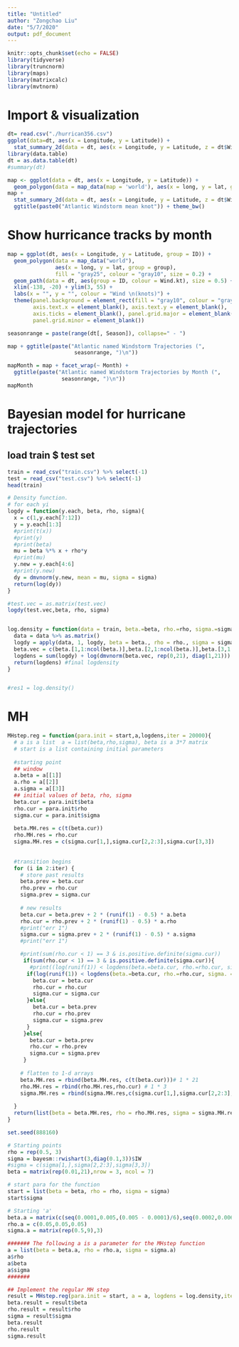 ```yaml
---
title: "Untitled"
author: "Zongchao Liu"
date: "5/7/2020"
output: pdf_document
---
```


```r
knitr::opts_chunk$set(echo = FALSE)
library(tidyverse)
library(truncnorm)
library(maps)
library(matrixcalc)
library(mvtnorm)
```

# Import & visualization

```r
dt= read.csv("./hurrican356.csv")
ggplot(data=dt, aes(x = Longitude, y = Latitude)) + 
  stat_summary_2d(data = dt, aes(x = Longitude, y = Latitude, z = dt$Wind.kt), fun = median, binwidth = c(1, 1), show.legend = TRUE) + theme_bw()
library(data.table)
dt = as.data.table(dt)
#summary(dt)
```


```r
map <- ggplot(data = dt, aes(x = Longitude, y = Latitude)) + 
  geom_polygon(data = map_data(map = 'world'), aes(x = long, y = lat, group = group))
map +
  stat_summary_2d(data = dt, aes(x = Longitude, y = Latitude, z = dt$Wind.kt), fun = median, binwidth = c(1, 1), show.legend = TRUE, alpha = 0.75) + 
  ggtitle(paste0("Atlantic Windstorm mean knot")) + theme_bw()
```

# Show hurricance tracks by month

```r
map = ggplot(dt, aes(x = Longitude, y = Latitude, group = ID)) + 
  geom_polygon(data = map_data("world"), 
               aes(x = long, y = lat, group = group), 
               fill = "gray25", colour = "gray10", size = 0.2) + 
  geom_path(data = dt, aes(group = ID, colour = Wind.kt), size = 0.5) + 
  xlim(-138, -20) + ylim(3, 55) + 
  labs(x = "", y = "", colour = "Wind \n(knots)") + 
  theme(panel.background = element_rect(fill = "gray10", colour = "gray30"),
        axis.text.x = element_blank(), axis.text.y = element_blank(), 
        axis.ticks = element_blank(), panel.grid.major = element_blank(),
        panel.grid.minor = element_blank())

seasonrange = paste(range(dt[, Season]), collapse=" - ")

map + ggtitle(paste("Atlantic named Windstorm Trajectories (", 
                     seasonrange, ")\n")) 
```


```r
mapMonth = map + facet_wrap(~ Month) +
  ggtitle(paste("Atlantic named Windstorm Trajectories by Month (", 
                 seasonrange, ")\n")) 
mapMonth
```

# Bayesian model for hurricane trajectories

## load train $ test set

```r
train = read_csv("train.csv") %>% select(-1)
test = read_csv("test.csv") %>% select(-1)
head(train)
```





```r
# Density function.
# for each yi
logdy = function(y.each, beta, rho, sigma){
  x = c(1,y.each[7:12])
  y = y.each[1:3]
  #print(t(x))
  #print(y)
  #print(beta)
  mu = beta %*% x + rho*y
  #print(mu)
  y.new = y.each[4:6]
  #print(y.new)
  dy = dmvnorm(y.new, mean = mu, sigma = sigma)
  return(log(dy))
}

#test.vec = as.matrix(test.vec)
logdy(test.vec,beta, rho, sigma)


log.density = function(data = train, beta.=beta, rho.=rho, sigma.=sigma){
  data = data %>% as.matrix()
  logdy = apply(data, 1, logdy, beta = beta., rho = rho., sigma = sigma.) # a vec containing each obs' conditional likelihood
  beta.vec = c(beta.[1,1:ncol(beta.)],beta.[2,1:ncol(beta.)],beta.[3,1:ncol(beta.)]) # flatten the matrix to 1-d array
  logdens = sum(logdy) + log(dmvnorm(beta.vec, rep(0,21), diag(1,21))) + log(dtruncnorm(rho.[1], a=0, b=1, mean = 0.5, sd = 0.2)) + log(dtruncnorm(rho.[2], a = 0, b = 1, mean = 0.5, sd = 0.2)) + log(dtruncnorm(rho.[3], a=0, b=1, mean = 0.5, sd = 0.2)) + log(MCMCpack::diwish(sigma., 3, diag(0.1,3))) 
  return(logdens) #final logdensity
}


#res1 = log.density()

```



# MH

```r
MHstep.reg = function(para.init = start,a,logdens,iter = 20000){ 
  # a is a list  a = list(beta,rho,sigma), beta is a 3*7 matrix
  # start is a list containing initial parameters
  
  #starting point
  ## window
  a.beta = a[[1]]
  a.rho = a[[2]]
  a.sigma = a[[3]]
  ## initial values of beta, rho, sigma
  beta.cur = para.init$beta
  rho.cur = para.init$rho
  sigma.cur = para.init$sigma
  
  beta.MH.res = c(t(beta.cur))
  rho.MH.res = rho.cur
  sigma.MH.res = c(sigma.cur[1,],sigma.cur[2,2:3],sigma.cur[3,3])
  
  
  #transition begins
  for (i in 2:iter) {
    # store past results
    beta.prev = beta.cur
    rho.prev = rho.cur
    sigma.prev = sigma.cur
  
    # new results
    beta.cur = beta.prev + 2 * (runif(1) - 0.5) * a.beta
    rho.cur = rho.prev + 2 * (runif(1) - 0.5) * a.rho
    #print("err 1")
    sigma.cur = sigma.prev + 2 * (runif(1) - 0.5) * a.sigma
    #print("err 1")

    #print(sum(rho.cur < 1) == 3 & is.positive.definite(sigma.cur))
     if(sum(rho.cur < 1) == 3 & is.positive.definite(sigma.cur)){
       #print((log(runif(1)) < logdens(beta.=beta.cur, rho.=rho.cur, sigma. = sigma.cur) - logdens(beta.=beta.prev, rho.=rho.prev, sigma.=sigma.prev)))
      if(log(runif(1)) < logdens(beta.=beta.cur, rho.=rho.cur, sigma. = sigma.cur) - logdens(beta.=beta.prev, rho.=rho.prev, sigma.=sigma.prev)){
        beta.cur = beta.cur
        rho.cur = rho.cur
        sigma.cur = sigma.cur
      }else{
        beta.cur = beta.prev
        rho.cur = rho.prev
        sigma.cur = sigma.prev
      }
     }else{
       beta.cur = beta.prev
       rho.cur = rho.prev
       sigma.cur = sigma.prev
     }
    
    # flatten to 1-d arrays
    beta.MH.res = rbind(beta.MH.res, c(t(beta.cur)))# 1 * 21
    rho.MH.res = rbind(rho.MH.res,rho.cur) # 1 * 3
    sigma.MH.res = rbind(sigma.MH.res,c(sigma.cur[1,],sigma.cur[2,2:3],sigma.cur[3,3])) # 3 + 2 +1
    
  }
  return(list(beta = beta.MH.res, rho = rho.MH.res, sigma = sigma.MH.res))
}
```


```r
set.seed(888160)

# Starting points
rho = rep(0.5, 3)
sigma = bayesm::rwishart(3,diag(0.1,3))$IW
#sigma = c(sigma[1,],sigma[2,2:3],sigma[3,3])
beta = matrix(rep(0.01,21),nrow = 3, ncol = 7)

# start para for the function
start = list(beta = beta, rho = rho, sigma = sigma)
start$sigma

# Starting 'a'
beta.a = matrix(c(seq(0.0001,0.005,(0.005 - 0.0001)/6),seq(0.0002,0.006,(0.006 - 0.0002)/6),seq(0.0003,0.007,(0.007-0.0003)/6)),nrow = 3, byrow =  T)
rho.a = c(0.05,0.05,0.05)
sigma.a = matrix(rep(0.5,9),3)

####### The following a is a parameter for the MHstep function
a = list(beta = beta.a, rho = rho.a, sigma = sigma.a)
a$rho
a$beta
a$sigma
#######

## Implement the regular MH step
result = MHstep.reg(para.init = start, a = a, logdens = log.density,iter = 400)
beta.result = result$beta
rho.result = result$rho
sigma = result$sigma
beta.result
rho.result
sigma.result
```

